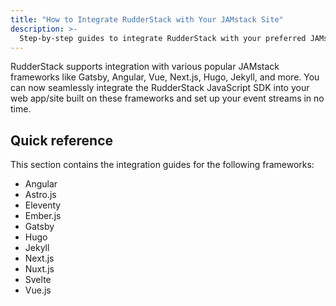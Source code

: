 ```yaml
---
title: "How to Integrate RudderStack with Your JAMstack Site"
description: >-
  Step-by-step guides to integrate RudderStack with your preferred JAMstack site.
---
```


RudderStack supports integration with various popular JAMstack frameworks like Gatsby, Angular, Vue, Next.js, Hugo, Jekyll, and more. You can now seamlessly integrate the <Link to="/sources/sdks/rudderstack-javascript-sdk/">RudderStack JavaScript SDK</Link> into your web app/site built on these frameworks and set up your event streams in no time.

## Quick reference

This section contains the integration guides for the following frameworks:

 <ul>
 <li> <Link to="/user-guides/how-to-guides/rudderstack-jamstack-integration/rudderstack-angular-integration/">Angular</Link></li>
 
 <li> <Link to="/user-guides/how-to-guides/rudderstack-jamstack-integration/rudderstack-astro-integration/">Astro.js</Link></li>
    
 <li> <Link to="/user-guides/how-to-guides/rudderstack-jamstack-integration/rudderstack-eleventy-integration/">Eleventy</Link></li>
       
 <li> <Link to="/user-guides/how-to-guides/rudderstack-jamstack-integration/rudderstack-ember-integration/">Ember.js</Link></li>
          
 <li> <Link to="/user-guides/how-to-guides/rudderstack-jamstack-integration/rudderstack-gatsby-integration/">Gatsby</Link></li>
    <li> <Link to="/user-guides/how-to-guides/rudderstack-jamstack-integration/rudderstack-hugo-integration/">Hugo</Link></li>
       
 <li> <Link to="/user-guides/how-to-guides/rudderstack-jamstack-integration/rudderstack-jekyll-integration/">Jekyll</Link></li>
          
 <li> <Link to="/user-guides/how-to-guides/rudderstack-jamstack-integration/rudderstack-nextjs-integration/">Next.js</Link></li>
            
   <li> <Link to="/user-guides/how-to-guides/rudderstack-jamstack-integration/rudderstack-nuxtjs-integration/">Nuxt.js</Link></li>
          
 <li> <Link to="/user-guides/how-to-guides/rudderstack-jamstack-integration/rudderstack-svelte-integration/">Svelte</Link></li>  

<li> <Link to="/user-guides/how-to-guides/rudderstack-jamstack-integration/rudderstack-vue-integration/">Vue.js</Link></li> 
</ul>


